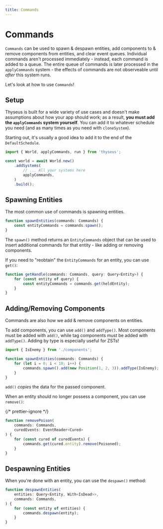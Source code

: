 ```yaml
---
title: Commands
---
```



# Commands

`Commands` can be used to spawn & despawn entities, add components to & remove
components from entities, and clear event queues. Individual commands aren't
processed immediately - instead, each command is added to a queue. The entire
queue of commands is later processed in the `applyCommands` system - the effects
of commands are not observeable until _after_ this system runs.

Let's look at how to use `Commands`!

## Setup

Thyseus is built for a wide variety of use cases and doesn't make assumptions
about how your app should work; as a result, **you must add the `applyCommands`
system yourself**. You can add it to whatever schedule you need (and as many
times as you need with `cloneSystem`).

Starting out, it's usually a good idea to add it to the end of the
`DefaultSchedule`.

```ts
import { World, applyCommands, run } from 'thyseus';

const world = await World.new()
	.addSystems(
		// ... All your systems here
		applyCommands,
	)
	.build();
```

## Spawning Entities

The most common use of commands is spawning entities.

```ts
function spawnEntities(commands: Commands) {
	const entityCommands = commands.spawn();
}
```

The `spawn()` method returns an `EntityCommands` object that can be used to
insert additional commands for that entity - like adding or removing components.

If you need to "reobtain" the `EntityCommands` for an entity, you can use
`get()`:

```ts
function getHandle(commands: Commands, query: Query<Entity>) {
	for (const entity of query) {
		const entityCommands = commands.get(heldEntity);
	}
}
```

## Adding/Removing Components

Commands are also how we add & remove components on entities.

To add components, you can use `add()` and `addType()`. Most components must be
added with `add()`, while tag components must be added with `addType()`. Adding
by type is especially useful for ZSTs!

```ts
import { IsEnemy } from './components';

function spawnEntities(commands: Commands) {
	for (let i = 0; i < 10; i++) {
		commands.spawn().add(new Position(1, 2, 3)).addType(IsEnemy);
	}
}
```

`add()` _copies_ the data for the passed component.

When an entity should no longer possess a component, you can use `remove()`:

{/* prettier-ignore */}
```ts
function removePoison(
	commands: Commands,
	curedEvents: EventReader<Cured>
) {
	for (const cured of curedEvents) {
		commands.get(cured.entity).remove(Poisoned);
	}
}
```

## Despawning Entities

When you're done with an entity, you can use the `despawn()` method:

```ts
function despawnEntities(
	entities: Query<Entity, With<IsDead>>,
	commands: Commands,
) {
	for (const entity of entities) {
		commands.despawn(entity);
	}
}
```
